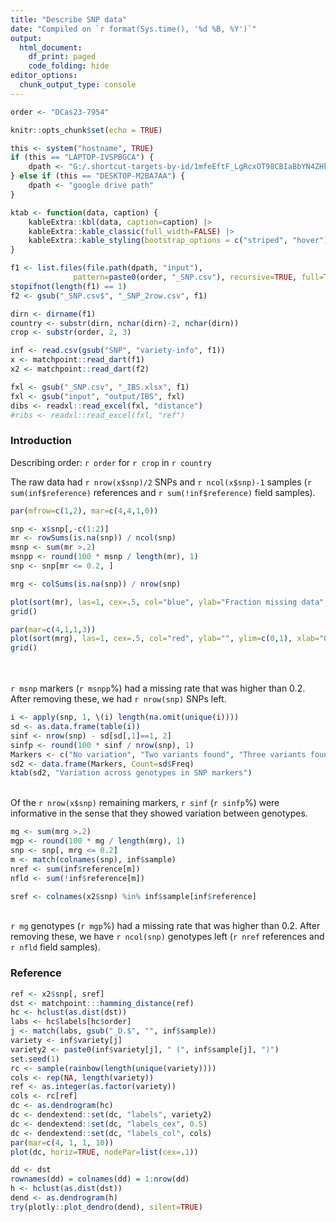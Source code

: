 ```yaml
---
title: "Describe SNP data"
date: "Compiled on `r format(Sys.time(), '%d %B, %Y')`"
output:
  html_document:
    df_print: paged
    code_folding: hide
editor_options:
  chunk_output_type: console
---
```



```r
order <- "DCas23-7954"

knitr::opts_chunk$set(echo = TRUE)

this <- system("hostname", TRUE)
if (this == "LAPTOP-IVSPBGCA") { 
	dpath <- "G:/.shortcut-targets-by-id/1mfeEftF_LgRcxOT98CBIaBbYN4ZHkBr_/share/image"
} else if (this == "DESKTOP-M2BA7AA") {
	dpath <- "google drive path"
}

ktab <- function(data, caption) {
    kableExtra::kbl(data, caption=caption) |>
    kableExtra::kable_classic(full_width=FALSE) |> 
    kableExtra::kable_styling(bootstrap_options = c("striped", "hover"))
}

```


```r
f1 <- list.files(file.path(dpath, "input"), 
              pattern=paste0(order, "_SNP.csv"), recursive=TRUE, full=TRUE)
stopifnot(length(f1) == 1)
f2 <- gsub("_SNP.csv$", "_SNP_2row.csv", f1)

dirn <- dirname(f1)
country <- substr(dirn, nchar(dirn)-2, nchar(dirn))
crop <- substr(order, 2, 3)

inf <- read.csv(gsub("SNP", "variety-info", f1))
x <- matchpoint::read_dart(f1)
x2 <- matchpoint::read_dart(f2)

fxl <- gsub("_SNP.csv", "_IBS.xlsx", f1)
fxl <- gsub("input", "output/IBS", fxl)
dibs <- readxl::read_excel(fxl, "distance")
#ribs <- readxl::read_excel(fxl, "ref")
```

### Introduction

Describing order: `r order` for `r crop` in `r country`

The raw data had `r nrow(x$snp)/2` SNPs and `r ncol(x$snp)-1` samples (`r sum(inf$reference)` references and `r sum(!inf$reference)` field samples).  

```r
par(mfrow=c(1,2), mar=c(4,4,1,0))

snp <- x$snp[,-c(1:2)]
mr <- rowSums(is.na(snp)) / ncol(snp)
msnp <- sum(mr >.2)
msnpp <- round(100 * msnp / length(mr), 1)
snp <- snp[mr <= 0.2, ]

mrg <- colSums(is.na(snp)) / nrow(snp)

plot(sort(mr), las=1, cex=.5, col="blue", ylab="Fraction missing data", xlab="Markers", ylim=c(0,1), cex.axis=.8)
grid()

par(mar=c(4,1,1,3))
plot(sort(mrg), las=1, cex=.5, col="red", ylab="", ylim=c(0,1), xlab="Genotypes", yaxt = "n", cex.axis=.8)
grid()
```
</br></br>
`r msnp` markers (`r msnpp`%) had a missing rate that was higher than 0.2. After removing these, we had `r nrow(snp)` SNPs left.

```r
i <- apply(snp, 1, \(i) length(na.omit(unique(i))))
sd <- as.data.frame(table(i))
sinf <- nrow(snp) - sd[sd[,1]==1, 2]
sinfp <- round(100 * sinf / nrow(snp), 1)
Markers <- c("No variation", "Two variants found", "Three variants found")[sd[,1]]
sd2 <- data.frame(Markers, Count=sd$Freq)
ktab(sd2, "Variation across genotypes in SNP markers")
```

</br>
Of the `r nrow(x$snp)` remaining markers, `r sinf` (`r sinfp`%) were informative in the sense that they showed variation between genotypes. 
</br>

```r
mg <- sum(mrg >.2)
mgp <- round(100 * mg / length(mrg), 1)
snp <- snp[, mrg <= 0.2]
m <- match(colnames(snp), inf$sample)
nref <- sum(inf$reference[m])
nfld <- sum(!inf$reference[m])

sref <- colnames(x2$snp) %in% inf$sample[inf$reference]
```

</br>
`r mg` genotypes (`r mgp`%) had a missing rate that was higher than 0.2. After removing these, we have `r ncol(snp)` genotypes left (`r nref` references and `r nfld` field samples).

### Reference

```r
ref <- x2$snp[, sref]
dst <- matchpoint:::hamming_distance(ref)
hc <- hclust(as.dist(dst))
labs <- hc$labels[hc$order]
j <- match(labs, gsub("_D.$", "", inf$sample))
variety <- inf$variety[j]
variety2 <- paste0(inf$variety[j], " (", inf$sample[j], ")")
set.seed(1)
rc <- sample(rainbow(length(unique(variety))))
cols <- rep(NA, length(variety))
ref <- as.integer(as.factor(variety))
cols <- rc[ref]
dc <- as.dendrogram(hc)
dc <- dendextend::set(dc, "labels", variety2)
dc <- dendextend::set(dc, "labels_cex", 0.5)
dc <- dendextend::set(dc, "labels_col", cols)
par(mar=c(4, 1, 1, 10))
plot(dc, horiz=TRUE, nodePar=list(cex=.1))
```


```r
dd <- dst
rownames(dd) = colnames(dd) = 1:nrow(dd)
h <- hclust(as.dist(dst))
dend <- as.dendrogram(h)
try(plotly::plot_dendro(dend), silent=TRUE)
```

